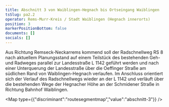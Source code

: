 ```yaml
---
title: Abschnitt 3 von Waiblingen-Hegnach bis Ortseingang Waiblingen
tsSlug: pa2.2
operator: Rems-Murr-Kreis / Stadt Waiblingen (Hegnach innerorts)
position: 3
markerPositionBottom: false
documents: []
socials: []
---
```

Aus Richtung Remseck-Neckarrems kommend soll der Radschnellweg RS 8 nach aktuellem Planungsstand auf einem Teilstück des bestehenden Geh- und Radweges parallel zur Landesstraße L 1142 geführt werden und nach einer Unterquerung der Landesstraße über die Oeffinger Straße am südlichen Rand von Waiblingen-Hegnach verlaufen. Im Anschluss orientiert sich der Verlauf des Radschnellwegs wieder an der L 1142 und verläuft über die bestehenden Wege der Hegnacher Höhe an der Schmidener Straße in Richtung Bahnhof Waiblingen.

<Map type={{"discriminant":"routesegmentmap","value":"abschnitt-3"}} />
